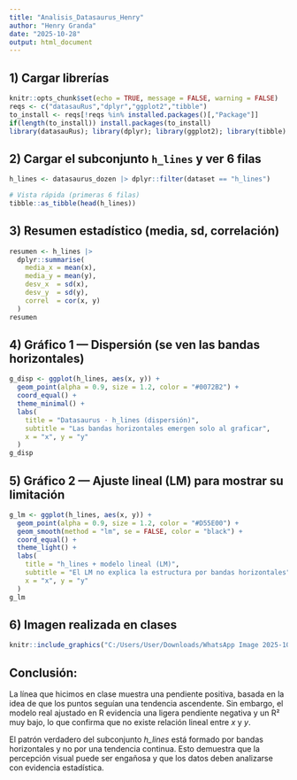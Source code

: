 ---
title: "Analisis_Datasaurus_Henry"
author: "Henry Granda"
date: "2025-10-28"
output: html_document
---

## 1) Cargar librerías

```{r, echo=TRUE, message=FALSE, warning=FALSE}
knitr::opts_chunk$set(echo = TRUE, message = FALSE, warning = FALSE)
reqs <- c("datasauRus","dplyr","ggplot2","tibble")
to_install <- reqs[!reqs %in% installed.packages()[,"Package"]]
if(length(to_install)) install.packages(to_install)
library(datasauRus); library(dplyr); library(ggplot2); library(tibble)
```

## 2) Cargar el subconjunto `h_lines` y ver 6 filas

```{r hlines-datos}
h_lines <- datasaurus_dozen |> dplyr::filter(dataset == "h_lines")

# Vista rápida (primeras 6 filas)
tibble::as_tibble(head(h_lines))
```
## 3) Resumen estadístico (media, sd, correlación)
```{r hlines-resumen}
resumen <- h_lines |>
  dplyr::summarise(
    media_x = mean(x),
    media_y = mean(y),
    desv_x  = sd(x),
    desv_y  = sd(y),
    correl  = cor(x, y)
  )
resumen
```

## 4) Gráfico 1 — Dispersión (se ven las bandas horizontales)

```{r hlines-dispersion}
g_disp <- ggplot(h_lines, aes(x, y)) +
  geom_point(alpha = 0.9, size = 1.2, color = "#0072B2") +
  coord_equal() +
  theme_minimal() +
  labs(
    title = "Datasaurus · h_lines (dispersión)",
    subtitle = "Las bandas horizontales emergen solo al graficar",
    x = "x", y = "y"
  )
g_disp
```

## 5) Gráfico 2 — Ajuste lineal (LM) para mostrar su limitación

```{r hlines-lm}
g_lm <- ggplot(h_lines, aes(x, y)) +
  geom_point(alpha = 0.9, size = 1.2, color = "#D55E00") +
  geom_smooth(method = "lm", se = FALSE, color = "black") +
  coord_equal() +
  theme_light() +
  labs(
    title = "h_lines + modelo lineal (LM)",
    subtitle = "El LM no explica la estructura por bandas horizontales",
    x = "x", y = "y"
  )
g_lm
```

## 6) Imagen realizada en clases

```{r clase-imagen, echo=FALSE, out.width='80%'}
knitr::include_graphics("C:/Users/User/Downloads/WhatsApp Image 2025-10-14 at 15.52.24_9f908589.jpg")
```


## **Conclusión:**
La línea que hicimos en clase muestra una pendiente positiva, basada en la idea
de que los puntos seguían una tendencia ascendente. Sin embargo, el modelo real
ajustado en R evidencia una ligera pendiente negativa y un R² muy bajo, lo que
confirma que no existe relación lineal entre *x* y *y*. 

El patrón verdadero del subconjunto *h_lines* está formado por bandas horizontales
y no por una tendencia continua. Esto demuestra que la percepción visual puede
ser engañosa y que los datos deben analizarse con evidencia estadística.
